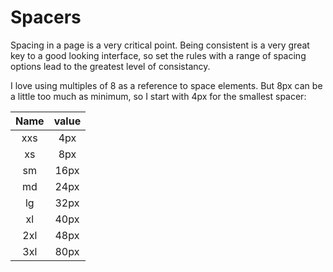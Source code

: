 <Meta title="Settings/Spacers" />

# Spacers

Spacing in a page is a very critical point. Being consistent is a very great key to a good looking interface, so set the rules with a range of spacing options lead to the greatest level of consistancy.

I love using multiples of 8 as a reference to space elements. But 8px can be a little too much as minimum, so I start with 4px for the smallest spacer:

| Name | value |
| :--: | :---: |
| xxs  |  4px  |
|  xs  |  8px  |
|  sm  | 16px  |
|  md  | 24px  |
|  lg  | 32px  |
|  xl  | 40px  |
| 2xl  | 48px  |
| 3xl  | 80px  |
